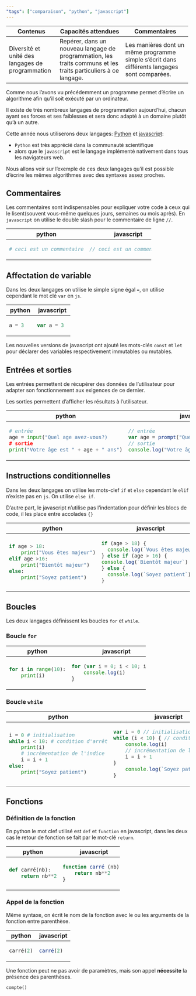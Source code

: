 ```yaml
---
"tags": ["comparaison", "python", "javascript"]
---
```


::: programme
+------------------------+-------------------------------+-------------------------------+
| Contenus               | Capacités attendues           | Commentaires                  |
+========================+===============================+===============================+
| Diversité et unité des | Repérer, dans un nouveau      | Les manières dont un même     |
| langages de            | langage de programmation, les | programme simple s’écrit dans |
| programmation          | traits communs et les traits  | différents langages sont      |
|                        | particuliers à ce langage.    | comparées.                    |
+------------------------+-------------------------------+-------------------------------+
:::

Comme nous l'avons vu précédemment un programme permet d'écrire un algorithme afin qu'il soit
exécuté par un ordinateur.

Il existe de très nombreux langages de programmation aujourd'hui, chacun ayant ses forces et ses
faiblesses et sera donc adapté à un domaine plutôt qu'à un autre.

Cette année nous utiliserons deux langages: [Python](https://www.python.org/) et [javascript](https://developer.mozilla.org/fr/docs/Web/JavaScript):

- `Python` est très apprécié dans la communauté scientifique
- alors que le `javascript` est le langage implémenté nativement dans tous les navigateurs web.

Nous allons voir sur l'exemple de ces deux langages qu'il est possible d'écrire les mêmes
algorithmes avec des syntaxes assez proches.

## Commentaires

Les commentaires sont indispensables pour expliquer votre code à ceux qui le lisent(souvent
vous-même quelques jours, semaines ou mois après). En `javascript` on utilise le double slash pour le
commentaire de ligne `//`.


+---------------------------+----------------------------+
| python                    | javascript                 |
+===========================+============================+
| ```python                 | ```js                      |
| # ceci est un commentaire | // ceci est un commentaire |
| ```                       | ```                        |
+---------------------------+----------------------------+


## Affectation de variable

Dans les deux langages on utilise le simple signe égal `=`, on utilise cependant le mot clé `var` en `js`.

+-----------+------------+
|  python   | javascript |
+===========+============+
| ```python | ```js      |
| a = 3     | var a = 3  |
| ```       | ```        |
+-----------+------------+

::: {.plus titre="let et const"}

Les nouvelles versions de javascript ont ajouté les mots-clés `const` et `let` pour déclarer des
variables respectivement immutables ou mutables.

:::

## Entrées et sorties

Les entrées permettent de récupérer des données de l'utilisateur pour adapter son fonctionnement
aux exigences de ce dernier.

Les sorties permettent d'afficher les résultats à l'utilisateur.

+----------------------------------------+----------------------------------------------+
| python                                 | javascript                                   |
+========================================+==============================================+
| ```python                              | ```js                                        |
| # entrée                               | // entrée                                    |
| age = input("Quel age avez-vous?)      | var age = prompt("Quel age avez-vous?")      |
| # sortie                               | // sortie                                    |
| print("Votre âge est " + age + " ans") | console.log("Votre âge est " + age + " ans") |
| ```                                    | ```                                          |
+----------------------------------------+----------------------------------------------+

## Instructions conditionnelles

Dans les deux langages on utilise les mots-clef `if` et `else` cependant le `elif` n'existe pas en
`js`. On utilise `else if`.

D'autre part, le javascript n'utilise pas l'indentation pour définir les blocs de code, il les
place entre accolades `{}`


+----------------------------------------+----------------------------------------------+
| python                                 | javascript                                   |
+========================================+==============================================+
| ```python                              | ```js                                        |
| if age > 18:                           | if (age > 18) {                              |
|     print("Vous êtes majeur")          |   console.log(`Vous êtes majeur`)            |
| elif age >16:                          | } else if (age > 16) {                       |
|     print("Bientôt majeur")            | console.log(`Bientôt majeur`)                |
| else:                                  | } else {                                     |
|     print("Soyez patient")             |   console.log(`Soyez patient`)               |
|                                        | }                                            |
| ```                                    | ```                                          |
+----------------------------------------+----------------------------------------------+


## Boucles

Les deux langages définissent les boucles `for` et `while`.

### Boucle `for`

+---------------------+--------------------------------+
| python              | javascript                     |
+=====================+================================+
| ```python           | ```js                          |
| for i in range(10): | for (var i = 0; i < 10; i++) { |
|     print(i)        |     console.log(i)             |
|                     | }                              |
| ```                 | ```                            |
+---------------------+--------------------------------+

### Boucle `while`

+-----------------------------------+---------------------------------------+
| python                            | javascript                            |
+===================================+=======================================+
| ```python                         | ```js                                 |
| i = 0 # initialisation            | var i = 0 // initialisation           |
| while i < 10: # condition d'arrêt | while (i < 10) { // condition d'arrêt |
|     print(i)                      |     console.log(i)                    |
|     # incrémentation de l'indice  |     // incrémentation de l'indice     |
|     i = i + 1                     |     i = i + 1                         |
| else:                             | }                                     |
|     print("Soyez patient")        |     console.log(`Soyez patient`)      |
|                                   | }                                     |
| ```                               | ```                                   |
+-----------------------------------+---------------------------------------+


## Fonctions

### Définition de la fonction

En python le mot clef utilisé est `def` et `function` en javascript, dans les deux cas le retour de
fonction se fait par le mot-clé `return`.

+--------------------+-----------------------+
| python             | javascript            |
+====================+=======================+
| ```python          | ```js                 |
| def carré(nb):     | function carré (nb) { |
|     return nb**2   |     return nb**2      |
|                    | }                     |
| ```                | ```                   |
+--------------------+-----------------------+

### Appel de la fonction

Même syntaxe, on écrit le nom de la fonction avec le ou les arguments de la fonction entre parenthèse.

+-----------+------------+
|  python   | javascript |
+===========+============+
| ```python | ```js      |
| carré(2)  | carré(2)   |
| ```       | ```        |
+-----------+------------+




::: {.plus titre="Fonction sans paramètres"}

Une fonction peut ne pas avoir de paramètres, mais son appel **nécessite** la présence des
parenthèses.

```
compte()
```
:::

